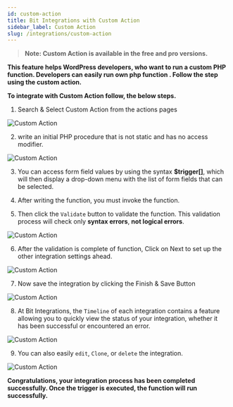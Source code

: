 ```yaml
---
id: custom-action
title: Bit Integrations with Custom Action
sidebar_label: Custom Action
slug: /integrations/custom-action
---
```



> **Note: Custom Action is available in the free and pro versions.**

**This feature helps WordPress developers, who want to run a custom PHP function. Developers can easily run own php function . Follow the step using the custom action.**


**To integrate with Custom Action follow, the below steps.**

1. Search & Select Custom Action from the actions pages
 <Image src="actions/custom-action/search-select" alt="Custom Action" w="1020" h="350" />


2. write an initial PHP procedure that is not static and has no access modifier.
 <Image src="actions/custom-action/write-function" alt="Custom Action" w="1020" h="350" />

3. You can access form field values by using the syntax **$trigger[]**, which will then display a drop-down menu with the list of form fields that can be selected.

4. After writing the function, you must invoke the function.

5. Then click the `Validate` button to validate the function. This validation process will check only **syntax errors**, **not logical errors**.
 <Image src="actions/custom-action/validate-function" alt="Custom Action" w="1020" h="350" />

6. After the validation is complete of function, Click on Next to set up the other integration settings ahead.
 <Image src="actions/custom-action/validate-and-next" alt="Custom Action" w="1020" h="350" />

7. Now save the integration by clicking the Finish & Save Button
 <Image src="actions/custom-action/finish-and-save" alt="Custom Action" w="1020" h="350" />


8. At Bit Integrations, the `Timeline` of each integration contains a feature allowing you to quickly view the status of your integration, whether it has been successful or encountered an error.
 <Image src="actions/custom-action/timeline-log" alt="Custom Action" w="1020" h="350" />

9. You can also easily `edit`, `Clone`, or `delete` the integration.
 <Image src="actions/custom-action/integration-option" alt="Custom Action" w="1020" h="350" />


**Congratulations, your integration process has been completed successfully. Once the trigger is executed, the function will run successfully.**

<Feedback/>